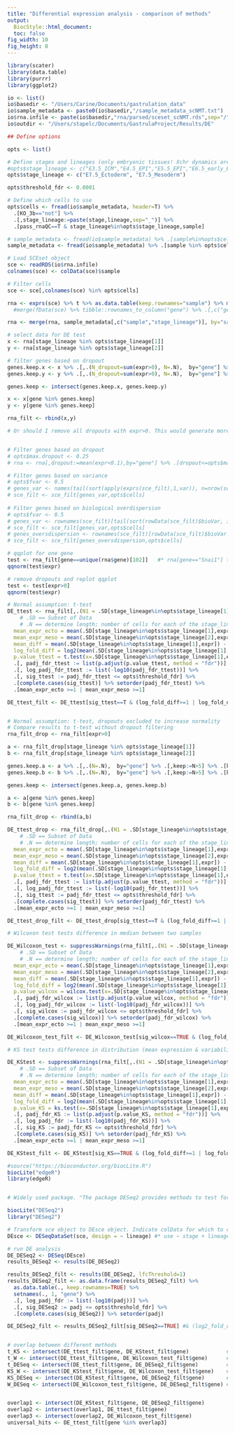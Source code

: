 ```yaml
---
title: "Differential expression analysis - comparison of methods"
output: 
  BiocStyle::html_document:
  toc: false
fig_width: 10
fig_height: 8
---
```

  
```r
library(scater)
library(data.table)
library(purrr)
library(ggplot2)
```

```r

io <- list()
io$basedir <- "/Users/Carine/Documents/gastrulation_data"
io$sample_metadata <- paste0(io$basedir,"/sample_metadata_scNMT.txt")
io$rna.infile <- paste(io$basedir,"rna/parsed/sceset_scNMT.rds",sep="/")
io$outdir <- "/Users/stapelc/Documents/GastrulaProject/Results/DE"

## Define options

opts <- list()

# Define stages and lineages (only embryonic tissues! Xchr dynamics are different in extraembryonic)
#opts$stage_lineage <- c("E3.5_ICM","E4.5_EPI","E5.5_EPI","E6.5_early_EPI","E6.5_early_PS","E6.5_late_EPI", "E6.5_late_PS","E6.75_EPI","E6.75_PS","E7.5_Ectoderm", "E7.5_Mesoderm", "E7.5_Endoderm")
opts$stage_lineage <- c("E7.5_Ectoderm", "E7.5_Mesoderm")

opts$threshold_fdr <- 0.0001

# Define which cells to use
opts$cells <- fread(io$sample_metadata, header=T) %>% 
  .[KO_3b=="not"] %>%
  .[,stage_lineage:=paste(stage,lineage,sep="_")] %>% 
  .[pass_rnaQC==T & stage_lineage%in%opts$stage_lineage,sample] 

```

<!-- Load sample metadata -->
```r
# sample_metadata <- fread(io$sample_metadata) %>% .[sample%in%opts$cells]
sample_metadata <- fread(io$sample_metadata) %>% .[sample %in% opts$cells] %>% .[,stage_lineage:=paste(stage,lineage,sep="_")]
```

<!-- Load expression data -->
```r

# Load SCEset object
sce <- readRDS(io$rna.infile)
colnames(sce) <- colData(sce)$sample

# Filter cells
sce <- sce[,colnames(sce) %in% opts$cells]

```

<!-- Create data.table from SCEset object -->
```r
rna <- exprs(sce) %>% t %>% as.data.table(keep.rownames="sample") %>% melt(id.vars="sample", value.name="expr", variable.name="gene") #%>%
  #merge(fData(sce) %>% tibble::rownames_to_column("gene") %>% .[,c("gene","ens_id")] %>% as.data.table %>% setnames("ens_id","id"))
```

<!-- Merge data and metadata -->
```r
rna <- merge(rna, sample_metadata[,c("sample","stage_lineage")], by="sample")
```

<!-- Filter data -->
```r

# select data for DE test
x <- rna[stage_lineage %in% opts$stage_lineage[1]]
y <- rna[stage_lineage %in% opts$stage_lineage[2]]

# filter genes based on dropout
genes.keep.x <- x %>% .[,.(N_dropout=sum(expr>0), N=.N),  by="gene"] %>% .[,keep:=(N-N_dropout)>5] %>% .[keep==TRUE] %>% .$gene
genes.keep.y <- y %>% .[,.(N_dropout=sum(expr>0), N=.N),  by="gene"] %>% .[,keep:=(N-N_dropout)>5] %>% .[keep==TRUE] %>% .$gene

genes.keep <- intersect(genes.keep.x, genes.keep.y)

x <- x[gene %in% genes.keep]
y <- y[gene %in% genes.keep]

rna_filt <- rbind(x,y)

# Or should I remove all dropouts with expr>0. This would generate more normally distributed data.


# Filter genes based on dropout
# opts$max.dropout <- 0.25
# rna <- rna[,dropout:=mean(expr<0.1),by="gene"] %>% .[dropout<=opts$max.dropout] %>% .[,dropout:=NULL]

# Filter genes based on variance
# opts$fvar <- 0.5
# genes_var <- names(tail(sort(apply(exprs(sce_filt),1,var)), n=nrow(sce_filt)*opts$fvar))
# sce_filt <- sce_filt[genes_var,opts$cells]
 
# Filter genes based on biological overdispersion
# opts$fvar <- 0.5
# genes_var <- rownames(sce_filt)[tail(sort(rowData(sce_filt)$bioVar, index.return=TRUE)$ix, n=nrow(sce_filt)*opts$fvar)]
# sce_filt <- sce_filt[genes_var,opts$cells]
# genes_oversdispersion <- rownames(sce_filt)[rowData(sce_filt)$bioVar > 1]
# sce_filt <- sce_filt[genes_oversdispersion,opts$cells]
```

<!-- Test for normality -->
```r

# qqplot for one gene
test <- rna_filt[gene==unique(rna$gene)[102]]   #* rna[gene=="Snai1"] to test for gene of interest
qqnorm(test$expr)

# remove dropouts and replot qqplot
test <- test[expr>0]
qqnorm(test$expr)

```

<!-- t-test -->
```r
# Normal assumption: t-test
DE_ttest <- rna_filt[,.(N1 = .SD[stage_lineage%in%opts$stage_lineage[1],.N], N2 = .SD[stage_lineage%in%opts$stage_lineage[2],.N], 
    # .SD == Subset of Data
    # .N == determine length; number of cells for each of the stage_lineages
  mean_expr_ecto = mean(.SD[stage_lineage%in%opts$stage_lineage[1],expr]),
  mean_expr_meso = mean(.SD[stage_lineage%in%opts$stage_lineage[2],expr]),
  mean_diff = mean(.SD[stage_lineage%in%opts$stage_lineage[1],expr]) - mean(.SD[stage_lineage%in%opts$stage_lineage[2],expr]),
  log_fold_diff = log2(mean(.SD[stage_lineage%in%opts$stage_lineage[1],expr]) / mean(.SD[stage_lineage%in%opts$stage_lineage[2],expr])),
  p.value_ttest = t.test(x=.SD[stage_lineage%in%opts$stage_lineage[1],expr], y=.SD[stage_lineage%in%opts$stage_lineage[2],expr], paired = FALSE, var.equal=FALSE)[["p.value"]]), by = "gene"] %>%   # by = c("gene","id")]
  .[, padj_fdr_ttest := list(p.adjust(p.value_ttest, method = "fdr"))] %>%
  .[, log_padj_fdr_ttest := list(-log10(padj_fdr_ttest))] %>%
  .[, sig_ttest := padj_fdr_ttest <= opts$threshold_fdr] %>%
  .[complete.cases(sig_ttest)] %>% setorder(padj_fdr_ttest) %>%
  .[mean_expr_ecto >=1 | mean_expr_meso >=1]

DE_ttest_filt <- DE_ttest[sig_ttest==T & (log_fold_diff>=1 | log_fold_diff<=-1)] #& (mean_expr_ecto>(quantile(expr_TF$mean_expr, 0.5)) | mean_expr_meso>(quantile(expr_TF$mean_expr, 0.5)))]


# Normal assumption: t-test, dropouts excluded to increase normality
# Compare results to t-test without dropout filtering
rna_filt_drop <- rna_filt[expr>0]

a <- rna_filt_drop[stage_lineage %in% opts$stage_lineage[1]]
b <- rna_filt_drop[stage_lineage %in% opts$stage_lineage[2]]

genes.keep.a <- a %>% .[,.(N=.N),  by="gene"] %>% .[,keep:=N>5] %>% .[keep==TRUE] %>% .$gene
genes.keep.b <- b %>% .[,.(N=.N),  by="gene"] %>% .[,keep:=N>5] %>% .[keep==TRUE] %>% .$gene

genes.keep <- intersect(genes.keep.a, genes.keep.b)

a <- a[gene %in% genes.keep]
b <- b[gene %in% genes.keep]

rna_filt_drop <- rbind(a,b)

DE_ttest_drop <- rna_filt_drop[,.(N1 = .SD[stage_lineage%in%opts$stage_lineage[1],.N], N2 = .SD[stage_lineage%in%opts$stage_lineage[2],.N], 
    # .SD == Subset of Data
    # .N == determine length; number of cells for each of the stage_lineages
  mean_expr_ecto = mean(.SD[stage_lineage%in%opts$stage_lineage[1],expr]),
  mean_expr_meso = mean(.SD[stage_lineage%in%opts$stage_lineage[2],expr]),
  mean_diff = mean(.SD[stage_lineage%in%opts$stage_lineage[1],expr]) - mean(.SD[stage_lineage%in%opts$stage_lineage[2],expr]),
  log_fold_diff = log2(mean(.SD[stage_lineage%in%opts$stage_lineage[1],expr]) / mean(.SD[stage_lineage%in%opts$stage_lineage[2],expr])),
  p.value_ttest = t.test(x=.SD[stage_lineage%in%opts$stage_lineage[1],expr], y=.SD[stage_lineage%in%opts$stage_lineage[2],expr], paired = FALSE, var.equal=FALSE)[["p.value"]]), by = "gene"] %>%   # by = c("gene","id")]
  .[, padj_fdr_ttest := list(p.adjust(p.value_ttest, method = "fdr"))] %>%
  .[, log_padj_fdr_ttest := list(-log10(padj_fdr_ttest))] %>%
  .[, sig_ttest := padj_fdr_ttest <= opts$threshold_fdr] %>%
  .[complete.cases(sig_ttest)] %>% setorder(padj_fdr_ttest) %>%
  .[mean_expr_ecto >=1 | mean_expr_meso >=1]

DE_ttest_drop_filt <- DE_ttest_drop[sig_ttest==T & (log_fold_diff>=1 | log_fold_diff<=-1)] #& (mean_expr_ecto>(quantile(expr_TF$mean_expr, 0.5)) | mean_expr_meso>(quantile(expr_TF$mean_expr, 0.5)))]

```

<!-- Wilcoxon test -->
```r
# Wilcoxon test tests difference in median between two samples

DE_Wilcoxon_test <- suppressWarnings(rna_filt[,.(N1 = .SD[stage_lineage%in%opts$stage_lineage[1],.N], N2 = .SD[stage_lineage%in%opts$stage_lineage[2],.N], 
    # .SD == Subset of Data
    # .N == determine length; number of cells for each of the stage_lineages
  mean_expr_ecto = mean(.SD[stage_lineage%in%opts$stage_lineage[1],expr]),
  mean_expr_meso = mean(.SD[stage_lineage%in%opts$stage_lineage[2],expr]),
  mean_diff = mean(.SD[stage_lineage%in%opts$stage_lineage[1],expr]) - mean(.SD[stage_lineage%in%opts$stage_lineage[2],expr]),
  log_fold_diff = log2(mean(.SD[stage_lineage%in%opts$stage_lineage[1],expr]) / mean(.SD[stage_lineage%in%opts$stage_lineage[2],expr])),
  p.value_wilcox = wilcox.test(x=.SD[stage_lineage%in%opts$stage_lineage[1],expr], y=.SD[stage_lineage%in%opts$stage_lineage[2],expr])[["p.value"]]), by = "gene"]) %>% 
  .[, padj_fdr_wilcox := list(p.adjust(p.value_wilcox, method = "fdr"))] %>%
  .[, log_padj_fdr_wilcox := list(-log10(padj_fdr_wilcox))] %>%
  .[, sig_wilcox := padj_fdr_wilcox <= opts$threshold_fdr] %>%
  .[complete.cases(sig_wilcox)] %>% setorder(padj_fdr_wilcox) %>%
  .[mean_expr_ecto >=1 | mean_expr_meso >=1]

DE_Wilcoxon_test_filt <- DE_Wilcoxon_test[sig_wilcox==TRUE & (log_fold_diff>=1 | log_fold_diff<=-1)] #& (mean_expr_ecto>(quantile(expr_TF$mean_expr, 0.5)) | mean_expr_meso>(quantile(expr_TF$mean_expr, 0.5)))]


```

<!-- Kolmogorov-Smirnov test -->
```r
# KS test tests difference in distribution (mean expression & variability) between two samples

DE_KStest <- suppressWarnings(rna_filt[,.(N1 = .SD[stage_lineage%in%opts$stage_lineage[1],.N], N2 = .SD[stage_lineage%in%opts$stage_lineage[2],.N], 
    # .SD == Subset of Data
    # .N == determine length; number of cells for each of the stage_lineages
  mean_expr_ecto = mean(.SD[stage_lineage%in%opts$stage_lineage[1],expr]),
  mean_expr_meso = mean(.SD[stage_lineage%in%opts$stage_lineage[2],expr]),
  mean_diff = mean(.SD[stage_lineage%in%opts$stage_lineage[1],expr]) - mean(.SD[stage_lineage%in%opts$stage_lineage[2],expr]),
  log_fold_diff = log2(mean(.SD[stage_lineage%in%opts$stage_lineage[1],expr]) / mean(.SD[stage_lineage%in%opts$stage_lineage[2],expr])),
  p.value_KS = ks.test(x=.SD[stage_lineage%in%opts$stage_lineage[1],expr], y=.SD[stage_lineage%in%opts$stage_lineage[2],expr])[["p.value"]]), by = "gene"]) %>% 
  .[, padj_fdr_KS := list(p.adjust(p.value_KS, method = "fdr"))] %>%
  .[, log_padj_fdr := list(-log10(padj_fdr_KS))] %>%
  .[, sig_KS := padj_fdr_KS <= opts$threshold_fdr] %>%
  .[complete.cases(sig_KS)] %>% setorder(padj_fdr_KS) %>%
  .[mean_expr_ecto >=1 | mean_expr_meso >=1]

DE_KStest_filt <- DE_KStest[sig_KS==TRUE & (log_fold_diff>=1 | log_fold_diff<=-1)] #& (mean_expr_ecto>(quantile(expr_TF$mean_expr, 0.5)) | mean_expr_meso>(quantile(expr_TF$mean_expr, 0.5)))]

```


<!-- edgeR -->
```r
#source("https://bioconductor.org/biocLite.R")
biocLite("edgeR")
library(edgeR)



```

<!-- DESeq2 -->
```r
# Widely used package. "The package DESeq2 provides methods to test for differential expression by use of negative binomial generalized linear models; the estimates of dispersion and logarithmic fold changes incorporate data-driven prior distributions." DESeq2 uses counts data for DE analysis.

biocLite("DESeq2")
library("DESeq2")

# Transform sce object to DEsce object. Indicate colData for which to compare (in this case stage & lineage).
DEsce <- DESeqDataSet(sce, design = ~ lineage) #* use ~ stage + lineage if not filtered by stage previously

# run DE analysis
DE_DESeq2 <- DESeq(DEsce)
results_DESeq2 <- results(DE_DESeq2)

results_DESeq2_filt <- results(DE_DESeq2, lfcThreshold=1)
results_DESeq2_filt <- as.data.frame(results_DESeq2_filt) %>%
  as.data.table(., keep.rownames=TRUE) %>%
  setnames(., 1, "gene") %>%
  .[, log_padj_fdr := list(-log10(padj))] %>%
  .[, sig_DESeq2 := padj <= opts$threshold_fdr] %>%
  .[complete.cases(sig_DESeq2)] %>% setorder(padj)

DE_DESeq2_filt <- results_DESeq2_filt[sig_DESeq2==TRUE] #& (log2_fold_diff>=1 | log_fold_diff<=-1) & (mean_expr_ecto>(quantile(expr_TF$mean_expr, 0.5)) | mean_expr_meso>(quantile(expr_TF$mean_expr, 0.5)))]
```

<!-- STDE (recommendation Irene) -->
```r

```


<!-- Compare outcomes different DE analyses -->
```r
# overlap between different methods
t_KS <- intersect(DE_ttest_filt$gene, DE_KStest_filt$gene)            #* 72% overlap
t_W <- intersect(DE_ttest_filt$gene, DE_Wilcoxon_test_filt$gene)      #* 96% overlap
t_DESeq <- intersect(DE_ttest_filt$gene, DE_DESeq2_filt$gene)         #* 79% overlap
KS_W <- intersect(DE_KStest_filt$gene, DE_Wilcoxon_test_filt$gene)    #* 100% overlap
KS_DESeq <- intersect(DE_KStest_filt$gene, DE_DESeq2_filt$gene)       #* 69% overlap
W_DESeq <- intersect(DE_Wilcoxon_test_filt$gene, DE_DESeq2_filt$gene) #* 78% overlap


overlap1 <- intersect(DE_KStest_filt$gene, DE_DESeq2_filt$gene)
overlap2 <- intersect(overlap1, DE_ttest_filt$gene)
overlap3 <- intersect(overlap2, DE_Wilcoxon_test_filt$gene)
universal_hits <- DE_ttest_filt[gene %in% overlap3]


```
